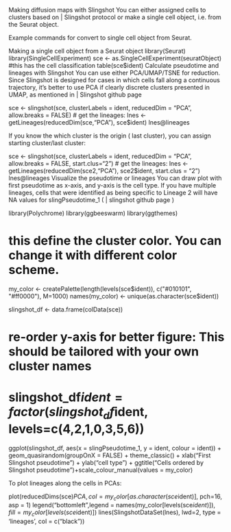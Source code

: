 Making diffusion maps with Slingshot
You can either assigned cells to clusters based on ​| Slingshot protocol or make a single cell object, i.e. from the Seurat object.

Example commands for convert to single cell object from Seurat.

Making a single cell object from a Seurat object
library(Seurat) 
library(SingleCellExperiment)
sce <- as.SingleCellExperiment(seuratObject)
#this has the cell classification
table(sce$ident)
Calculate pseudotime and lineages with Slingshot
You can use either PCA/UMAP/TSNE for reduction. Since Slingshot is designed for cases in which cells fall along a continuous trajectory, it's better to use PCA if clearly discrete clusters presented in UMAP, as mentioned in ​| Slingshot github page

sce <- slingshot(sce, clusterLabels = ident, reducedDim = "PCA",
                      allow.breaks = FALSE)
# get the lineages:
lnes <- getLineages(reducedDim(sce,"PCA"), sce$ident)
lnes@lineages

If you know the which cluster is the origin ( last cluster), you can assign starting cluster/last cluster:

sce <- slingshot(sce, clusterLabels = ident, reducedDim = "PCA",
                      allow.breaks = FALSE, start.clus="2")
# get the lineages:
lnes <- getLineages(reducedDim(sce2,"PCA"),
                    sce2$ident, start.clus = "2")
lnes@lineages
Visualize the pseudotime or lineages
You can draw plot with first pseudotime as x-axis, and y-axis is the cell type. If you have multiple lineages, cells that were identified as being specific to Lineage 2 will have NA values for slingPseudotime_1 ( ​| slingshot github page )

library(Polychrome)
library(ggbeeswarm)
library(ggthemes)

# this define the cluster color. You can change it with different color scheme.
my_color <- createPalette(length(levels(sce$ident)), c("#010101", "#ff0000"), M=1000)
names(my_color) <- unique(as.character(sce$ident))

slingshot_df <- data.frame(colData(sce))

# re-order y-axis for better figure: This should be tailored with your own cluster names
# slingshot_df$ident = factor(slingshot_df$ident, levels=c(4,2,1,0,3,5,6))

ggplot(slingshot_df, aes(x = slingPseudotime_1, y = ident, 
                              colour = ident)) +
    geom_quasirandom(groupOnX = FALSE) + theme_classic() +
    xlab("First Slingshot pseudotime") + ylab("cell type") +
    ggtitle("Cells ordered by Slingshot pseudotime")+scale_colour_manual(values = my_color)


To plot lineages along the cells in PCAs:

plot(reducedDims(sce)$PCA, col = my_color[as.character(sce$ident)], 
     pch=16, 
     asp = 1)
legend("bottomleft",legend = names(my_color[levels(sce$ident)]),  
       fill = my_color[levels(sce$ident)])
lines(SlingshotDataSet(lnes), lwd=2, type = 'lineages', col = c("black"))
